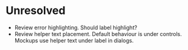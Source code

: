 
# Unresolved

* Review error highlighting.  Should label highlight?
* Review helper text placement.  Default behaviour is under controls.  Mockups use helper text under label in dialogs.